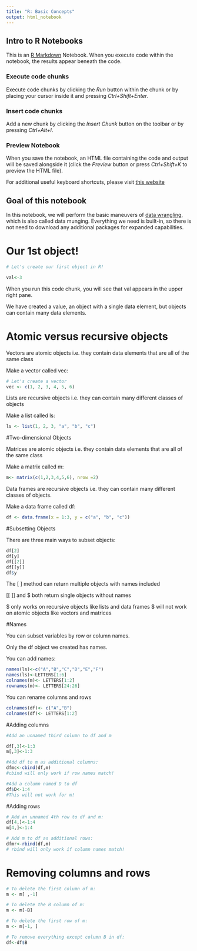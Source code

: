 ```yaml
---
title: "R: Basic Concepts"
output: html_notebook
---
```


## Intro to R Notebooks
This is an [R Markdown](http://rmarkdown.rstudio.com) Notebook.
When you execute code within the notebook, 
the results appear beneath the code. 

### Execute code chunks
Execute code chunks by clicking the *Run* button within the chunk
or by placing your cursor inside it and pressing *Ctrl+Shift+Enter*. 

### Insert code chunks
Add a new chunk by clicking the *Insert Chunk* button on the toolbar or by pressing *Ctrl+Alt+I*.

### Preview Notebook
When you save the notebook, an HTML file containing the code and output will be saved alongside it (click the *Preview* button or press *Ctrl+Shift+K* to preview the HTML file).

For additional useful keyboard shortcuts, please visit [this website](https://support.rstudio.com/hc/en-us/articles/200711853-Keyboard-Shortcuts)

## Goal of this notebook
In this notebook, we will perform the basic maneuvers of [data wrangling](https://en.wikipedia.org/wiki/Data_wrangling), which is also called data munging. Everything we need is built-in, so there is not need to download any additional packages for expanded capabilities.

# Our 1st object!
```r
# Let's create our first object in R!

val<-3
```

When you run this code chunk, you will see that val appears in the upper right pane.

We have created a value, an object with a single data element, but objects can contain many data elements.

# Atomic versus recursive objects

Vectors are atomic objects i.e. they contain data elements that are all of the same class

Make a vector called vec: 
```r
# Let's create a vector
vec <- c(1, 2, 3, 4, 5, 6)

```
Lists are recursive objects i.e. they can contain many different classes of objects

Make a list called ls: 
```r
ls <- list(1, 2, 3, "a", "b", "c")
```

#Two-dimensional Objects

Matrices are atomic objects i.e. they contain data elements that are all of the same class

Make a matrix called m:  
```r
m<- matrix(c(1,2,3,4,5,6), nrow =2)

```


Data frames  are recursive objects i.e. they can contain many different classes of objects.

Make a data frame called df: 

```r
df <- data.frame(x = 1:3, y = c("a", "b", "c"))

```


#Subsetting Objects

There are three main ways to subset objects:
```r
df[2] 
df[y] 
df[[2]]
df[[y]]
df$y

```



The [ ] method can return multiple objects with names included

[[ ]] and $ both return single objects without names

$ only works on recursive objects like lists and data frames
$ will not work on atomic objects like vectors and matrices

#Names

You can subset variables by row or column names.

Only the df object we created has names.

You can add names:
```r
names(ls)<-c("A","B","C","D","E","F")
names(ls)<-LETTERS[1:6]
colnames(m)<- LETTERS[1:2]
rownames(m)<- LETTERS[24:26]

```


You can rename columns and rows
```r
colnames(df)<- c("A","B")
colnames(df)<- LETTERS[1:2]

```


#Adding columns
```r
#Add an unnamed third column to df and m

df[,3]<-1:3
m[,3]<-1:3

#Add df to m as additional columns:
dfmc<-cbind(df,m)
#cbind will only work if row names match!

```


```r
#Add a column named D to df
df$D<-1:4
#This will not work for m!

```

#Adding rows

```r

# Add an unnamed 4th row to df and m:
df[4,]<-1:4
m[4,]<-1:4

# Add m to df as additional rows:
dfmr<-rbind(df,m)
# rbind will only work if column names match!


```


# Removing columns and rows

```r
# To delete the first column of m:
m <- m[ ,-1]

# To delete the B column of m:
m <- m[-B]

# To delete the first row of m:
m <- m[-1, ]

# To remove everything except column B in df:
df<-df$B

```

